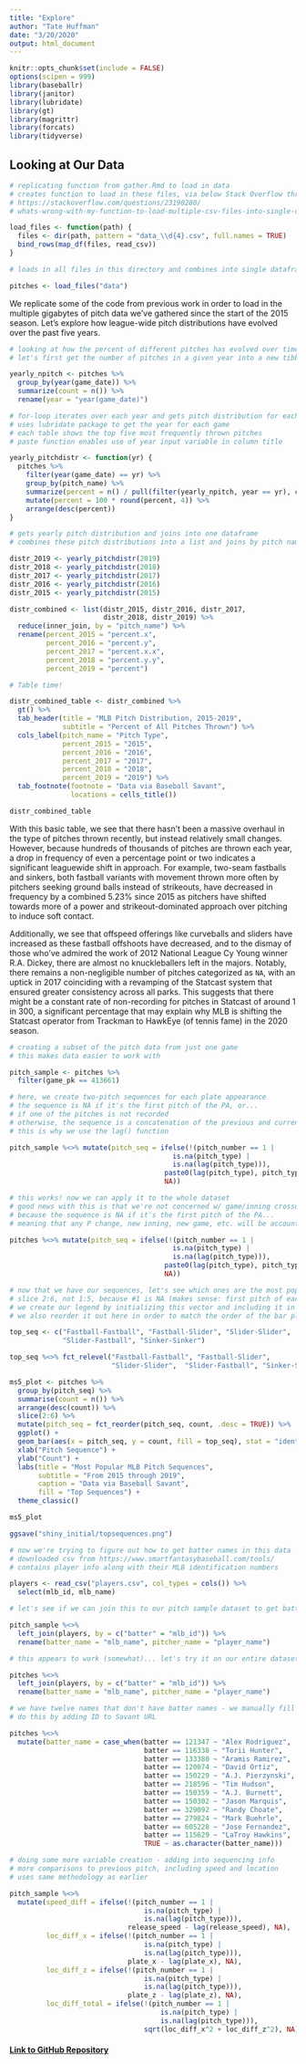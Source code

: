 ```yaml
---
title: "Explore"
author: "Tate Huffman"
date: "3/20/2020"
output: html_document
---
```


```r
knitr::opts_chunk$set(include = FALSE)
options(scipen = 999)
library(baseballr)
library(janitor)
library(lubridate)
library(gt)
library(magrittr)
library(forcats)
library(tidyverse)
```

## Looking at Our Data

```r

# replicating function from gather.Rmd to load in data
# creates function to load in these files, via below Stack Overflow thread:
# https://stackoverflow.com/questions/23190280/
# whats-wrong-with-my-function-to-load-multiple-csv-files-into-single-dataframe

load_files <- function(path) { 
  files <- dir(path, pattern = "data_\\d{4}.csv", full.names = TRUE)
  bind_rows(map_df(files, read_csv))
}

# loads in all files in this directory and combines into single dataframe

pitches <- load_files("data")

```

We replicate some of the code from previous work in order to load in the multiple gigabytes of pitch data we've gathered since the start of the 2015 season. Let's explore how league-wide pitch distributions have evolved over the past five years.

```r

# looking at how the percent of different pitches has evolved over time
# let's first get the number of pitches in a given year into a new tibble

yearly_npitch <- pitches %>% 
  group_by(year(game_date)) %>% 
  summarize(count = n()) %>% 
  rename(year = "year(game_date)")

# for-loop iterates over each year and gets pitch distribution for each year
# uses lubridate package to get the year for each game
# each table shows the top five most frequently thrown pitches
# paste function enables use of year input variable in column title

yearly_pitchdistr <- function(yr) {
  pitches %>%
    filter(year(game_date) == yr) %>% 
    group_by(pitch_name) %>% 
    summarize(percent = n() / pull(filter(yearly_npitch, year == yr), count)) %>%
    mutate(percent = 100 * round(percent, 4)) %>% 
    arrange(desc(percent))
} 

# gets yearly pitch distribution and joins into one dataframe
# combines these pitch distributions into a list and joins by pitch name

distr_2019 <- yearly_pitchdistr(2019)
distr_2018 <- yearly_pitchdistr(2018)
distr_2017 <- yearly_pitchdistr(2017)
distr_2016 <- yearly_pitchdistr(2016)
distr_2015 <- yearly_pitchdistr(2015)

distr_combined <- list(distr_2015, distr_2016, distr_2017, 
                       distr_2018, distr_2019) %>% 
  reduce(inner_join, by = "pitch_name") %>% 
  rename(percent_2015 = "percent.x",
         percent_2016 = "percent.y", 
         percent_2017 = "percent.x.x",
         percent_2018 = "percent.y.y",
         percent_2019 = "percent")

# Table time!

distr_combined_table <- distr_combined %>% 
  gt() %>% 
  tab_header(title = "MLB Pitch Distribution, 2015-2019",
             subtitle = "Percent of All Pitches Thrown") %>% 
  cols_label(pitch_name = "Pitch Type", 
             percent_2015 = "2015",
             percent_2016 = "2016",
             percent_2017 = "2017",
             percent_2018 = "2018", 
             percent_2019 = "2019") %>% 
  tab_footnote(footnote = "Data via Baseball Savant", 
               locations = cells_title())

```

```r
distr_combined_table
```
  
With this basic table, we see that there hasn't been a massive overhaul in the type of pitches thrown recently, but instead relatively small changes. However, because hundreds of thousands of pitches are thrown each year, a drop in frequency of even a percentage point or two indicates a significant leaguewide shift in approach. For example, two-seam fastballs and sinkers, both fastball variants with movement thrown more often by pitchers seeking ground balls instead of strikeouts, have decreased in frequency by a combined 5.23% since 2015 as pitchers have shifted towards more of a power and strikeout-dominated approach over pitching to induce soft contact.  

Additionally, we see that offspeed offerings like curveballs and sliders have increased as these fastball offshoots have decreased, and to the dismay of those who've admired the work of 2012 National League Cy Young winner R.A. Dickey, there are almost no knuckleballers left in the majors. Notably, there remains a non-negligible number of pitches categorized as `NA`, with an uptick in 2017 coinciding with a revamping of the Statcast system that ensured greater consistency across all parks. This suggests that there might be a constant rate of non-recording for pitches in Statcast of around 1 in 300, a significant percentage that may explain why MLB is shifting the Statcast operator from Trackman to HawkEye (of tennis fame) in the 2020 season.

```r

# creating a subset of the pitch data from just one game
# this makes data easier to work with

pitch_sample <- pitches %>% 
  filter(game_pk == 413661)

# here, we create two-pitch sequences for each plate appearance
# the sequence is NA if it's the first pitch of the PA, or...
# if one of the pitches is not recorded
# otherwise, the sequence is a concatenation of the previous and current pitch
# this is why we use the lag() function

pitch_sample %<>% mutate(pitch_seq = ifelse(!(pitch_number == 1 |
                                        is.na(pitch_type) |
                                        is.na(lag(pitch_type))), 
                                      paste0(lag(pitch_type), pitch_type),
                                      NA))

# this works! now we can apply it to the whole dataset
# good news with this is that we're not concerned w/ game/inning crossover
# because the sequence is NA if it's the first pitch of the PA...
# meaning that any P change, new inning, new game, etc. will be accounted for

pitches %<>% mutate(pitch_seq = ifelse(!(pitch_number == 1 |
                                        is.na(pitch_type) |
                                        is.na(lag(pitch_type))), 
                                      paste0(lag(pitch_type), pitch_type),
                                      NA))
```


```r
# now that we have our sequences, let's see which ones are the most popular
# slice 2:6, not 1:5, because #1 is NA (makes sense: first pitch of each PA)
# we create our legend by initializing this vector and including it in aes
# we also reorder it out here in order to match the order of the bar plot

top_seq <- c("Fastball-Fastball", "Fastball-Slider", "Slider-Slider", 
             "Slider-Fastball", "Sinker-Sinker")

top_seq %<>% fct_relevel("Fastball-Fastball", "Fastball-Slider", 
                         "Slider-Slider",  "Slider-Fastball", "Sinker-Sinker")

ms5_plot <- pitches %>% 
  group_by(pitch_seq) %>% 
  summarise(count = n()) %>%
  arrange(desc(count)) %>%
  slice(2:6) %>% 
  mutate(pitch_seq = fct_reorder(pitch_seq, count, .desc = TRUE)) %>% 
  ggplot() +
  geom_bar(aes(x = pitch_seq, y = count, fill = top_seq), stat = "identity") +
  xlab("Pitch Sequence") +
  ylab("Count") +
  labs(title = "Most Popular MLB Pitch Sequences",
       subtitle = "From 2015 through 2019",
       caption = "Data via Baseball Savant",
       fill = "Top Sequences") +
  theme_classic()

ms5_plot

ggsave("shiny_initial/topsequences.png")

```

```r

# now we're trying to figure out how to get batter names in this data
# downloaded csv from https://www.smartfantasybaseball.com/tools/
# contains player info along with their MLB identification numbers

players <- read_csv("players.csv", col_types = cols()) %>% 
  select(mlb_id, mlb_name)

# let's see if we can join this to our pitch sample dataset to get batter names

pitch_sample %<>% 
  left_join(players, by = c("batter" = "mlb_id")) %>% 
  rename(batter_name = "mlb_name", pitcher_name = "player_name")

# this appears to work (somewhat)... let's try it on our entire dataset

pitches %<>% 
  left_join(players, by = c("batter" = "mlb_id")) %>% 
  rename(batter_name = "mlb_name", pitcher_name = "player_name")

# we have twelve names that don't have batter names - we manually fill these in
# do this by adding ID to Savant URL

pitches %<>% 
  mutate(batter_name = case_when(batter == 121347 ~ "Alex Rodriguez",
                                 batter == 116338 ~ "Torii Hunter",
                                 batter == 133380 ~ "Aramis Ramirez",
                                 batter == 120074 ~ "David Ortiz",
                                 batter == 150229 ~ "A.J. Pierzynski",
                                 batter == 218596 ~ "Tim Hudson",
                                 batter == 150359 ~ "A.J. Burnett",
                                 batter == 150302 ~ "Jason Marquis",
                                 batter == 329092 ~ "Randy Choate",
                                 batter == 279824 ~ "Mark Buehrle",
                                 batter == 605228 ~ "Jose Fernandez",
                                 batter == 115629 ~ "LaTroy Hawkins",
                                 TRUE ~ as.character(batter_name)))

# doing some more variable creation - adding into sequencing info
# more comparisons to previous pitch, including speed and location
# uses same methodology as earlier

pitch_sample %<>% 
  mutate(speed_diff = ifelse(!(pitch_number == 1 | 
                                 is.na(pitch_type) | 
                                 is.na(lag(pitch_type))),
                             release_speed - lag(release_speed), NA),
         loc_diff_x = ifelse(!(pitch_number == 1 | 
                                 is.na(pitch_type) | 
                                 is.na(lag(pitch_type))),
                             plate_x - lag(plate_x), NA),
         loc_diff_z = ifelse(!(pitch_number == 1 | 
                                 is.na(pitch_type) | 
                                 is.na(lag(pitch_type))),
                             plate_z - lag(plate_z), NA),
         loc_diff_total = ifelse(!(pitch_number == 1 | 
                                     is.na(pitch_type) | 
                                     is.na(lag(pitch_type))),
                                 sqrt(loc_diff_x^2 + loc_diff_z^2), NA))

```


#### [Link to GitHub Repository](https://github.com/tjhuffman4246/final_project)
